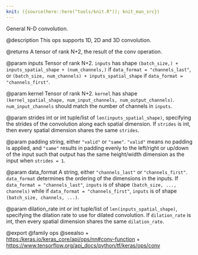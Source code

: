 ```yaml
---
knit: ({source(here::here("tools/knit.R")); knit_man_src})
---
```

General N-D convolution.

@description
This ops supports 1D, 2D and 3D convolution.

@returns
    A tensor of rank N+2, the result of the conv operation.

@param inputs
Tensor of rank N+2. `inputs` has shape
`(batch_size,) + inputs_spatial_shape + (num_channels,)` if
`data_format = "channels_last"`, or
`(batch_size, num_channels) + inputs_spatial_shape` if
`data_format = "channels_first"`.

@param kernel
Tensor of rank N+2. `kernel` has shape
`(kernel_spatial_shape, num_input_channels, num_output_channels)`.
`num_input_channels` should match the number of channels in
`inputs`.

@param strides
int or int tuple/list of `len(inputs_spatial_shape)`,
specifying the strides of the convolution along each spatial
dimension. If `strides` is int, then every spatial dimension shares
the same `strides`.

@param padding
string, either `"valid"` or `"same"`. `"valid"` means no
padding is applied, and `"same"` results in padding evenly to the
left/right or up/down of the input such that output has the
same height/width dimension as the input when `strides = 1`.

@param data_format
A string, either `"channels_last"` or `"channels_first"`.
`data_format` determines the ordering of the dimensions in the
inputs. If `data_format = "channels_last"`, `inputs` is of shape
`(batch_size, ..., channels)` while if
`data_format = "channels_first"`, `inputs` is of shape
`(batch_size, channels, ...)`.

@param dilation_rate
int or int tuple/list of `len(inputs_spatial_shape)`,
specifying the dilation rate to use for dilated convolution. If
`dilation_rate` is int, then every spatial dimension shares
the same `dilation_rate`.

@export
@family ops
@seealso
+ <https:/keras.io/keras_core/api/ops/nn#conv-function>
+ <https://www.tensorflow.org/api_docs/python/tf/keras/ops/conv>
